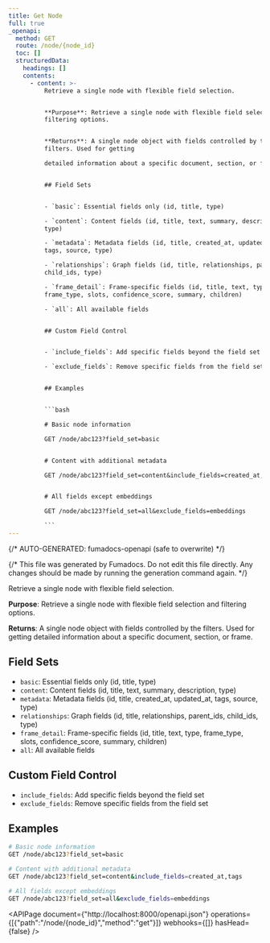 ```yaml
---
title: Get Node
full: true
_openapi:
  method: GET
  route: /node/{node_id}
  toc: []
  structuredData:
    headings: []
    contents:
      - content: >-
          Retrieve a single node with flexible field selection.


          **Purpose**: Retrieve a single node with flexible field selection and
          filtering options.


          **Returns**: A single node object with fields controlled by the
          filters. Used for getting

          detailed information about a specific document, section, or frame.


          ## Field Sets


          - `basic`: Essential fields only (id, title, type)

          - `content`: Content fields (id, title, text, summary, description,
          type)

          - `metadata`: Metadata fields (id, title, created_at, updated_at,
          tags, source, type)

          - `relationships`: Graph fields (id, title, relationships, parent_ids,
          child_ids, type)

          - `frame_detail`: Frame-specific fields (id, title, text, type,
          frame_type, slots, confidence_score, summary, children)

          - `all`: All available fields


          ## Custom Field Control


          - `include_fields`: Add specific fields beyond the field set

          - `exclude_fields`: Remove specific fields from the field set


          ## Examples


          ```bash

          # Basic node information

          GET /node/abc123?field_set=basic


          # Content with additional metadata

          GET /node/abc123?field_set=content&include_fields=created_at,tags


          # All fields except embeddings

          GET /node/abc123?field_set=all&exclude_fields=embeddings

          ```
---
```


{/* AUTO-GENERATED: fumadocs-openapi (safe to overwrite) */}


{/* This file was generated by Fumadocs. Do not edit this file directly. Any changes should be made by running the generation command again. */}

Retrieve a single node with flexible field selection.

**Purpose**: Retrieve a single node with flexible field selection and filtering options.

**Returns**: A single node object with fields controlled by the filters. Used for getting
detailed information about a specific document, section, or frame.

## Field Sets

- `basic`: Essential fields only (id, title, type)
- `content`: Content fields (id, title, text, summary, description, type)
- `metadata`: Metadata fields (id, title, created_at, updated_at, tags, source, type)
- `relationships`: Graph fields (id, title, relationships, parent_ids, child_ids, type)
- `frame_detail`: Frame-specific fields (id, title, text, type, frame_type, slots, confidence_score, summary, children)
- `all`: All available fields

## Custom Field Control

- `include_fields`: Add specific fields beyond the field set
- `exclude_fields`: Remove specific fields from the field set

## Examples

```bash
# Basic node information
GET /node/abc123?field_set=basic

# Content with additional metadata
GET /node/abc123?field_set=content&include_fields=created_at,tags

# All fields except embeddings
GET /node/abc123?field_set=all&exclude_fields=embeddings
```

<APIPage document={"http://localhost:8000/openapi.json"} operations={[{"path":"/node/{node_id}","method":"get"}]} webhooks={[]} hasHead={false} />